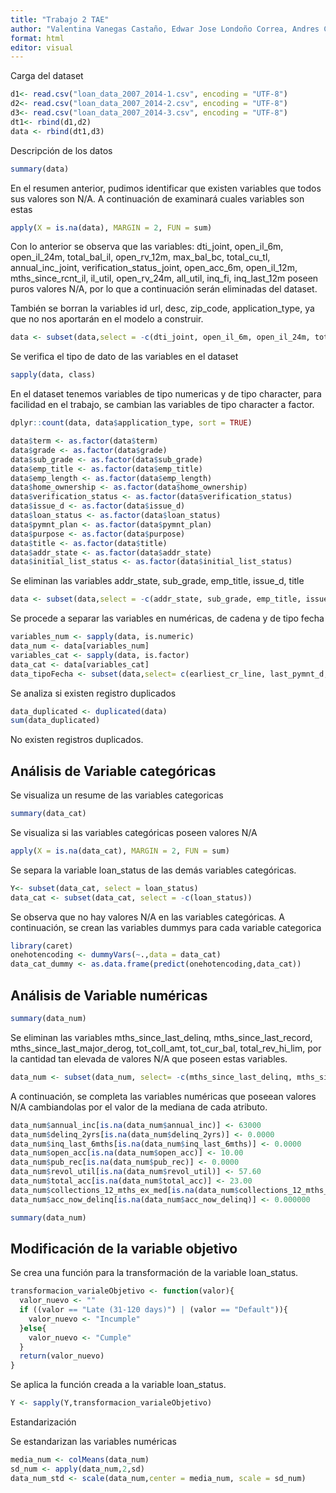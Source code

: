 ```yaml
---
title: "Trabajo 2 TAE"
author: "Valentina Vanegas Castaño, Edwar Jose Londoño Correa, Andres Castrillón Velasquez, Diego Andres Chavarria Riaño, Sebastian Rendon Arteaga"
format: html
editor: visual
---
```


Carga del dataset

```r
d1<- read.csv("loan_data_2007_2014-1.csv", encoding = "UTF-8")
d2<- read.csv("loan_data_2007_2014-2.csv", encoding = "UTF-8")
d3<- read.csv("loan_data_2007_2014-3.csv", encoding = "UTF-8")
dt1<- rbind(d1,d2)
data <- rbind(dt1,d3)
```

Descripción de los datos

```r
summary(data)
```

En el resumen anterior, pudimos identificar que existen variables que todos sus valores son N/A. A continuación de examinará cuales variables son estas

```r
apply(X = is.na(data), MARGIN = 2, FUN = sum)

```

Con lo anterior se observa que las variables: dti_joint, open_il_6m, open_il_24m, total_bal_il, open_rv_12m, max_bal_bc, total_cu_tl, annual_inc_joint, verification_status_joint, open_acc_6m, open_il_12m, mths_since_rcnt_il, il_util, open_rv_24m, all_util, inq_fi, inq_last_12m poseen puros valores N/A, por lo que a continuación serán eliminadas del dataset.

También se borran la variables id url, desc, zip_code, application_type, ya que no nos aportarán en el modelo a construir.

```r
data <- subset(data,select = -c(dti_joint, open_il_6m, open_il_24m, total_bal_il, open_rv_12m, max_bal_bc, total_cu_tl, annual_inc_joint, verification_status_joint, open_acc_6m, open_il_12m, mths_since_rcnt_il, il_util, open_rv_24m, all_util, inq_fi, inq_last_12m, id, url, desc, zip_code, application_type))
```

Se verifica el tipo de dato de las variables en el dataset

```r
sapply(data, class)
```

En el dataset tenemos variables de tipo numericas y de tipo character, para facilidad en el trabajo, se cambian las variables de tipo character a factor.

```r
dplyr::count(data, data$application_type, sort = TRUE)
```

```r
data$term <- as.factor(data$term)
data$grade <- as.factor(data$grade)
data$sub_grade <- as.factor(data$sub_grade)
data$emp_title <- as.factor(data$emp_title)
data$emp_length <- as.factor(data$emp_length)
data$home_ownership <- as.factor(data$home_ownership)
data$verification_status <- as.factor(data$verification_status)
data$issue_d <- as.factor(data$issue_d)
data$loan_status <- as.factor(data$loan_status)
data$pymnt_plan <- as.factor(data$pymnt_plan)
data$purpose <- as.factor(data$purpose)
data$title <- as.factor(data$title)
data$addr_state <- as.factor(data$addr_state)
data$initial_list_status <- as.factor(data$initial_list_status)
```

Se eliminan las variables addr_state, sub_grade, emp_title, issue_d, title

```r
data <- subset(data,select = -c(addr_state, sub_grade, emp_title, issue_d, title))
```

Se procede a separar las variables en numéricas, de cadena y de tipo fecha

```r
variables_num <- sapply(data, is.numeric)
data_num <- data[variables_num]
variables_cat <- sapply(data, is.factor)
data_cat <- data[variables_cat]
data_tipoFecha <- subset(data,select= c(earliest_cr_line, last_pymnt_d, next_pymnt_d, last_credit_pull_d))
```

Se analiza si existen registro duplicados

```r
data_duplicated <- duplicated(data)
sum(data_duplicated)
```

No existen registros duplicados.

## Análisis de Variable categóricas

Se visualiza un resume de las variables categoricas

```r
summary(data_cat)
```

Se visualiza si las variables categóricas poseen valores N/A

```r
apply(X = is.na(data_cat), MARGIN = 2, FUN = sum)
```

Se separa la variable loan_status de las demás variables categóricas.

```r
Y<- subset(data_cat, select = loan_status)
data_cat <- subset(data_cat, select = -c(loan_status))
```

Se observa que no hay valores N/A en las variables categóricas. A continuación, se crean las variables dummys para cada variable categorica

```r
library(caret)
onehotencoding <- dummyVars(~.,data = data_cat)
data_cat_dummy <- as.data.frame(predict(onehotencoding,data_cat))
```

## Análisis de Variable numéricas

```r
summary(data_num)
```

Se eliminan las variables mths_since_last_delinq, mths_since_last_record, mths_since_last_major_derog, tot_coll_amt, tot_cur_bal, total_rev_hi_lim, por la cantidad tan elevada de valores N/A que poseen estas variables.

```r
data_num <- subset(data_num, select= -c(mths_since_last_delinq, mths_since_last_record, mths_since_last_major_derog, tot_coll_amt, tot_cur_bal, total_rev_hi_lim))
```

A continuación, se completa las variables numéricas que poseean valores N/A cambiandolas por el valor de la mediana de cada atributo.

```r
data_num$annual_inc[is.na(data_num$annual_inc)] <- 63000
data_num$delinq_2yrs[is.na(data_num$delinq_2yrs)] <- 0.0000
data_num$inq_last_6mths[is.na(data_num$inq_last_6mths)] <- 0.0000
data_num$open_acc[is.na(data_num$open_acc)] <- 10.00
data_num$pub_rec[is.na(data_num$pub_rec)] <- 0.0000
data_num$revol_util[is.na(data_num$revol_util)] <- 57.60
data_num$total_acc[is.na(data_num$total_acc)] <- 23.00
data_num$collections_12_mths_ex_med[is.na(data_num$collections_12_mths_ex_med)] <- 0.0000
data_num$acc_now_delinq[is.na(data_num$acc_now_delinq)] <- 0.000000

```

```r
summary(data_num)
```

## Modificación de la variable objetivo

Se crea una función para la transformación de la variable loan_status.

```r
transformacion_varialeObjetivo <- function(valor){
  valor_nuevo <- ""
  if ((valor == "Late (31-120 days)") | (valor == "Default")){
    valor_nuevo <- "Incumple"
  }else{
    valor_nuevo <- "Cumple"
  }
  return(valor_nuevo)
}
```

Se aplica la función creada a la variable loan_status.

```r
Y <- sapply(Y,transformacion_varialeObjetivo)
```

Estandarización

Se estandarizan las variables numéricas

```r
media_num <- colMeans(data_num)
sd_num <- apply(data_num,2,sd)
data_num_std <- scale(data_num,center = media_num, scale = sd_num)
```

